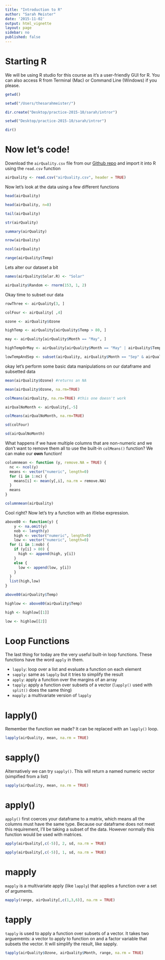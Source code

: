 ```yaml
---
title: "Introduction to R"
author: "Sarah Meister"
date: '2015-11-02'
output: html_vignette
layout: page
sidebar: no
published: false
---
```


# Starting R #

We will be using R studio for this course as it's a user-friendly GUI for R. You can also access R from Terminal (Mac) or Command Line (Windows) if you please. 

```r
getwd()

setwd("/Users/thesarahmeister/")

dir.create("Desktop/practice-2015-10/sarah/intror")

setwd("Desktop/practice-2015-10/sarah/intror")

dir()

```

# Now let's code! #

Download the `airQuality.csv` file from our [Github repo](https://github.com/codeasmanuscript/practice-2015-10) and import it into R using the `read.csv` function


```r
airQuality <- read.csv("airQuality.csv", header = TRUE)
```

Now let's look at the data using a few different functions

```r
head(airQuality)

head(airQuality, n=8)

tail(airQuality)

str(airQuality)

summary(airQuality)

nrow(airQuality)

ncol(airQuality)

range(airQuality$Temp)

```

Lets alter our dataset a bit

```r

names(airQuality$Solar.R) <- "Solar"

airQuality$Random <- rnorm(153, 1, 2)

```

Okay time to subset our data

```r

rowThree <- airQuality[3, ]

colFour <- airQuality[ ,4]

ozone <- airQuality$Ozone

highTemp <- airQuality[airQuality$Temp > 80, ]

may <- airQuality[airQuality$Month == "May", ]

highTempOrMay <- airQuality[airQuality$Month == "May" | airQuality$Temp > 80, ]

lowTempAndSep <- subset(airQuality, airQuality$Month == "Sep" & airQuality$Temp < 70)

```

okay let's perform some basic data manipulations on our dataframe and subsetted data

```r

mean(airQuality$Ozone) #returns an NA

mean(airQuality$Ozone, na.rm=TRUE)

colMeans(airQuality, na.rm=TRUE) #this one doesn't work

airQualNoMonth <- airQuality[,-5]

colMeans(airQualNoMonth, na.rm=TRUE)

sd(colFour)

sd(airQualNoMonth)
```

What happens if we have multiple columns that are non-numeric and we don't want to remove them all to use the built-in `colMeans()` function? We can make our **own** function!

```r
columnmean <- function (y, remove.NA = TRUE) {
  nc <- ncol(y)
  means <- vector("numeric", length=0)
  for (i in 1:nc) {
    means[i] <- mean(y[,i], na.rm = remove.NA)
  }
  means
}

columnmean(airQuality)
```

Cool right? Now let's try a function with an if/else expression. 

```r

above80 <- function(y) {
    y <- na.omit(y)
    nob <- length(y)
    high <- vector("numeric", length=0)
    low <- vector("numeric", length=0)
  for (i in 1:nob) {
    if (y[i] > 80) {
      high <- append(high, y[i])
    }
    else {
      low <- append(low, y[i])
    }
  }
  list(high,low)
}

above80(airQuality$Temp)

highlow <- above80(airQuality$Temp)

high <- highlow[[1]]

low <- highlow[[2]]
```

# Loop Functions #

The last thing for today are the very useful built-in loop functions. These functions have the word `apply` in them.

- `lapply`: loop over a list and evaluate a function on each element 
- `sapply`: same as `lapply` but it tries to simplify the result
- `apply`: apply a function over the margins of an array 
- `tapply`: apply a function over subsets of a vector (`lapply()` used with `split()` does the same thing)
- `mapply`: a multivariate version of `lapply` 

# lapply() #

Remember the function we made? It can be replaced with an `lapply()` loop.
```r
lapply(airQuality, mean, na.rm = TRUE)
```

# sapply() #

Alternatively we can try `sapply()`. This will return a named numeric vector (simpified from a list)
```r
sapply(airQuality, mean, na.rm = TRUE)
```

# apply() #

`apply()` first coerces your dataframe to a matrix, which means all the columns must have the same type. Because our dataframe does not meet this requirement, I'll be taking a subset of the data. However normally this function would be used with matrices.

```r
apply(airQuality[,c(-5)], 2, sd, na.rm = TRUE)

apply(airQuality[,c(-5)], 1, sd, na.rm = TRUE)
```

# mapply #

`mapply` is a multivariate apply (like `lapply`) that applies a function over a set of arguments.
```r
mapply(range, airQuality[,c(1,3,6)], na.rm = TRUE)
```

# tapply #

`tapply` is used to apply a function over subsets of a vector. It takes two arguements: a vector to apply to function on and a factor variable that subsets the vector. It will simplify the result, like sapply. 

```r
tapply(airQuality$Ozone, airQuality$Month, range, na.rm = TRUE)
```

